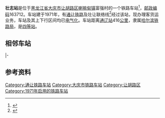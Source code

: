 {{noteTA
|1=zh-cn:始发车次; zh-hk:列車班次;
|2=zh-cn:车次; zh-hk:班次;
}}
{{Infobox China railway station
|车站名称 = 壮志站
|图片 = 
|图片介绍 = 
|其他名称 = 
|车站拼音 = Zhuangzhi
|英文名称 = Zhuangzhi Railway Station
|车站代码 = 57008<ref>{{cite book|title=中华人民共和国铁路车站代码（GB/T 10302-2010）|publisher=中国标准出版社|year=2010|isbn=155066140495|ignore-isbn-error=true|pages=36}}</ref>
|电报码 = ZUX<ref>{{cite book|author=铁道部电子计算技术中心, 铁道部运输局|title=铁路车站站名代码表：TMIS使用|publisher=中国铁道出版社|location=北京|year=1998|isbn=9787113030995|pages=140}}</ref><ref>{{cite book|author=[[中华人民共和国铁道部|中华人民共和国铁道部]]|title=铁路电报站名略号（2012）|publisher=中国铁道出版社|location=北京|year=2012|unified=15113·3468|pages=171}}</ref>
|拼音码 = ZZH
|车站地址 = [[黑龙江省|黑龙江省]][[大庆市|大庆市]][[让胡路区|让胡路区]][[喇嘛甸镇_(大庆市)|喇嘛甸镇]]富强村
|坐标 = {{coord|46.638279|124.842068|display=inline,title}}
|归属 = [[哈尔滨铁路局|哈尔滨铁路局]]
|线路 = [[通让铁路|通让铁路]]、壮让联络线
|车站等级 = [[四等站_(中铁)|四等站]]
}}
'''壮志站'''是位于[[黑龙江省|黑龙江省]][[大庆市|大庆市]][[让胡路区|让胡路区]][[喇嘛甸镇_(大庆市)|喇嘛甸镇]]富强村的一个铁路车站<ref>{{cite web|url=http://www.12306.cn/mormhweb/kyyyz/ky_heb/201001/t20100124_1162.html|title=哈尔滨局集团公司客运站数据(乘降所)|publisher=[[中国铁路客户服务中心|中国铁路客户服务中心]]|accessdate=2018-05-12|archive-date=2017-12-05|archive-url=https://web.archive.org/web/20171205154037/http://www.12306.cn/mormhweb/kyyyz/ky_heb/201001/t20100124_1162.html}}</ref>，[[邮政编码|邮政编码]]163712。车站建于1971年，有[[通让铁路|通让铁路]]及壮让联络线<ref>{{cite news|url=http://www.daqing.gov.cn/zwdt/qszwxx/53051.shtml|title=大庆站搬迁改造项目让湖路西站改扩建工程举行开工仪式|publisher=大庆网|date=2009-05-11|accessdate=2018-05-12}}</ref>经过该站，现办理客货运业务，车站及其上下行区间均已[[电气化|电气化]]。车站距离[[通辽站|通辽站]]416[[公里|公里]]，隶属[[哈尔滨铁路局|哈尔滨铁路局]]，是[[四等站_(中铁)|四等站]]。

== 相邻车站 ==
{{start rail box|[[File:China_Railways.svg|16px]] [[中国铁路|中国铁路]]}}
{{s-inop2|[[独立屯站|独立屯站]]|{{站|通辽}}方向}}
{{s-line|[[通让铁路|通让铁路]]<br />← 8km 壮志站 5km →}}
{{s-inop|[[大庆西站|大庆西站]]|终点站}}
|-
{{s-line|[[通让铁路|通让铁路]]壮让联络线<br />← 8km 壮志站 6km →}}
{{s-inop|[[让湖路站|让湖路站]]|滨洲线{{站|满洲里}}方向}}
{{end box}}

== 参考资料 ==
{{reflist}}

{{通让铁路}}
{{铁路车站小作品}}
{{黑龙江小作品}}

[[Category:通让铁路车站|Category:通让铁路车站]]
[[Category:大庆市铁路车站|Category:大庆市铁路车站]]
[[Category:让胡路区|Category:让胡路区]]
[[Category:1971年启用的铁路车站|Category:1971年启用的铁路车站]]